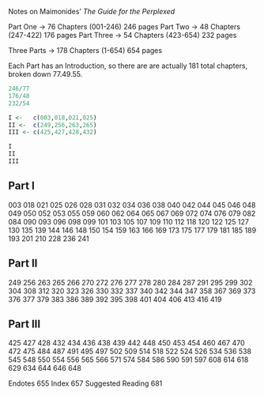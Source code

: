 Notes on Maimonides' *The Guide for the Perplexed*

Part One     -> 76 Chapters (001-246)   246 pages
Part Two     -> 48 Chapters (247-422)   176 pages
Part Three   -> 54 Chapters (423-654)   232 pages 

Three Parts  -> 178 Chapters (1-654)    654 pages

Each Part has an Introduction, so there are are
actually 181 total chapters, broken down 77.49.55.

```r
246/77
176/48
232/54

I <-   c(003,018,021,025)
II <-  c(249,256,263,265)
III <- c(425,427,428,432)

I
II
III
```

Part I
------
003 
018 021 025 026 028 031 032 034 036 038 
040 042 044 045 046 048 049 050 052 053
055 059 060 062 064 065 067 069 072 074
076 079 082 084 090 093 096 098 099 101
103 105 107 109 110 112 118 120 122 125
127 130 135 139 144 146 148 150 154 159
163 166 169 173 175 177 179 181 185 189
193 201 210 228 236 241

Part II
-------
249
256 263 265 266 270 272 276 277 278 280
284 287 291 295 299 302 304 308 312 320
323 326 330 332 337 340 342 344 347 358
367 369 373 376 377 379 383 386 389 392
395 398 401 404 406 413 416 419 

Part III
--------
425
427 428 432 434 436 438 439 442 448 450
453 454 460 467 470 472 475 484 487 491
495 497 502 509 514 518 522 524 526 534
536 538 545 548 550 554 556 565 566 571
574 584 586 590 591 597 608 614 618 629
634 644 646 648 

Endotes            655
Index              657
Suggested Reading  681